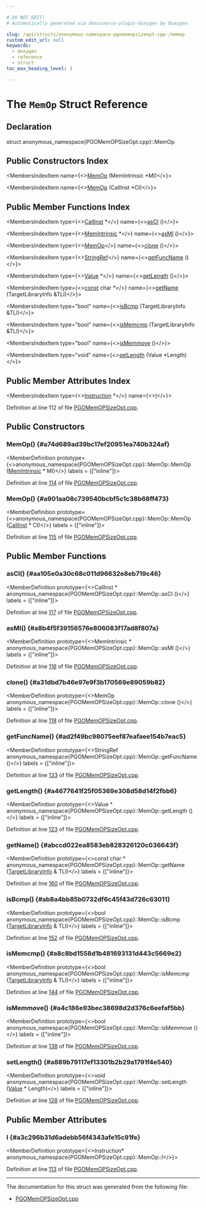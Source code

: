 ```yaml
---

# DO NOT EDIT!
# Automatically generated via docusaurus-plugin-doxygen by Doxygen.

slug: /api/structs/anonymous-namespace-pgomemopsizeopt-cpp-/memop
custom_edit_url: null
keywords:
  - doxygen
  - reference
  - struct
toc_max_heading_level: 3

---
```





# The `MemOp` Struct Reference

<DoxygenPage pluginConfig={pluginConfig}>



## Declaration

<CodeBlock>struct anonymous_namespace{PGOMemOPSizeOpt.cpp}::MemOp</CodeBlock>

## Public Constructors Index

<MembersIndex>

<MembersIndexItem
  name={<><a href="#a74d689ad39bc17ef20951ea740b324af">MemOp</a> (MemIntrinsic &#42;MI)</>}>
</MembersIndexItem>

<MembersIndexItem
  name={<><a href="#a901aa08c739540bcbf5c1c38b68ff473">MemOp</a> (CallInst &#42;CI)</>}>
</MembersIndexItem>

</MembersIndex>

## Public Member Functions Index

<MembersIndex>

<MembersIndexItem
  type={<><a href="/docs/api/classes/llvm/callinst">CallInst</a> &#42;</>}
  name={<><a href="#aa105e0a30c68c011d96632e8eb719c46">asCI</a> ()</>}>
</MembersIndexItem>

<MembersIndexItem
  type={<><a href="/docs/api/classes/llvm/memintrinsic">MemIntrinsic</a> &#42;</>}
  name={<><a href="#a8b4f5f39156576e806083f17ad8f807a">asMI</a> ()</>}>
</MembersIndexItem>

<MembersIndexItem
  type={<><a href="/docs/api/structs/anonymous-namespace-pgomemopsizeopt-cpp-/memop">MemOp</a></>}
  name={<><a href="#a31dbd7b46e97e9f3b170569e89059b82">clone</a> ()</>}>
</MembersIndexItem>

<MembersIndexItem
  type={<><a href="/docs/api/classes/llvm/stringref">StringRef</a></>}
  name={<><a href="#ad2f49bc98075eef87eafaee154b7eac5">getFuncName</a> ()</>}>
</MembersIndexItem>

<MembersIndexItem
  type={<><a href="/docs/api/classes/llvm/value">Value</a> &#42;</>}
  name={<><a href="#a4677641f25f05369e308d58d14f2fbb6">getLength</a> ()</>}>
</MembersIndexItem>

<MembersIndexItem
  type={<><a href="/docs/api/files/lib/lib/target/lib/target/aarch64/aarch64promoteconstant-cpp/#a90f8350fecae261c25be85d38b451bff">const</a> char &#42;</>}
  name={<><a href="#abccd022ea8583eb828326120c036643f">getName</a> (TargetLibraryInfo &amp;TLI)</>}>
</MembersIndexItem>

<MembersIndexItem
  type="bool"
  name={<><a href="#ab8a4bb85b0732df6c45f43d726c63011">isBcmp</a> (TargetLibraryInfo &amp;TLI)</>}>
</MembersIndexItem>

<MembersIndexItem
  type="bool"
  name={<><a href="#a8c8bd1558d1b481693131d443c5669e2">isMemcmp</a> (TargetLibraryInfo &amp;TLI)</>}>
</MembersIndexItem>

<MembersIndexItem
  type="bool"
  name={<><a href="#a4c186e93bec38698d2d376c6eefaf5bb">isMemmove</a> ()</>}>
</MembersIndexItem>

<MembersIndexItem
  type="void"
  name={<><a href="#a889b79117ef13301b2b29a1791f4e540">setLength</a> (Value &#42;Length)</>}>
</MembersIndexItem>

</MembersIndex>

## Public Member Attributes Index

<MembersIndex>

<MembersIndexItem
  type={<><a href="/docs/api/classes/llvm/instruction">Instruction</a> &#42;</>}
  name={<><a href="#a3c296b31d6adebb56f4343afe15c91fe">I</a></>}>
</MembersIndexItem>

</MembersIndex>


Definition at line 112 of file <a href="/docs/api/files/lib/lib/transforms/lib/transforms/instrumentation/pgomemopsizeopt-cpp">PGOMemOPSizeOpt.cpp</a>.

<SectionDefinition>

## Public Constructors

### MemOp() {#a74d689ad39bc17ef20951ea740b324af}

<MemberDefinition
  prototype={<>anonymous&#95;namespace&#123;PGOMemOPSizeOpt.cpp&#125;::MemOp::MemOp (<a href="/docs/api/classes/llvm/memintrinsic">MemIntrinsic</a> &#42; MI)</>}
  labels = {["inline"]}>

Definition at line <a href="/docs/api/files/lib/lib/transforms/lib/transforms/instrumentation/pgomemopsizeopt-cpp/#l00114">114</a> of file <a href="/docs/api/files/lib/lib/transforms/lib/transforms/instrumentation/pgomemopsizeopt-cpp">PGOMemOPSizeOpt.cpp</a>.
</MemberDefinition>

### MemOp() {#a901aa08c739540bcbf5c1c38b68ff473}

<MemberDefinition
  prototype={<>anonymous&#95;namespace&#123;PGOMemOPSizeOpt.cpp&#125;::MemOp::MemOp (<a href="/docs/api/classes/llvm/callinst">CallInst</a> &#42; CI)</>}
  labels = {["inline"]}>

Definition at line <a href="/docs/api/files/lib/lib/transforms/lib/transforms/instrumentation/pgomemopsizeopt-cpp/#l00115">115</a> of file <a href="/docs/api/files/lib/lib/transforms/lib/transforms/instrumentation/pgomemopsizeopt-cpp">PGOMemOPSizeOpt.cpp</a>.
</MemberDefinition>

</SectionDefinition>

<SectionDefinition>

## Public Member Functions

### asCI() {#aa105e0a30c68c011d96632e8eb719c46}

<MemberDefinition
  prototype={<>CallInst &#42; anonymous&#95;namespace&#123;PGOMemOPSizeOpt.cpp&#125;::MemOp::asCI ()</>}
  labels = {["inline"]}>

Definition at line <a href="/docs/api/files/lib/lib/transforms/lib/transforms/instrumentation/pgomemopsizeopt-cpp/#l00117">117</a> of file <a href="/docs/api/files/lib/lib/transforms/lib/transforms/instrumentation/pgomemopsizeopt-cpp">PGOMemOPSizeOpt.cpp</a>.
</MemberDefinition>

### asMI() {#a8b4f5f39156576e806083f17ad8f807a}

<MemberDefinition
  prototype={<>MemIntrinsic &#42; anonymous&#95;namespace&#123;PGOMemOPSizeOpt.cpp&#125;::MemOp::asMI ()</>}
  labels = {["inline"]}>

Definition at line <a href="/docs/api/files/lib/lib/transforms/lib/transforms/instrumentation/pgomemopsizeopt-cpp/#l00116">116</a> of file <a href="/docs/api/files/lib/lib/transforms/lib/transforms/instrumentation/pgomemopsizeopt-cpp">PGOMemOPSizeOpt.cpp</a>.
</MemberDefinition>

### clone() {#a31dbd7b46e97e9f3b170569e89059b82}

<MemberDefinition
  prototype={<>MemOp anonymous&#95;namespace&#123;PGOMemOPSizeOpt.cpp&#125;::MemOp::clone ()</>}
  labels = {["inline"]}>

Definition at line <a href="/docs/api/files/lib/lib/transforms/lib/transforms/instrumentation/pgomemopsizeopt-cpp/#l00118">118</a> of file <a href="/docs/api/files/lib/lib/transforms/lib/transforms/instrumentation/pgomemopsizeopt-cpp">PGOMemOPSizeOpt.cpp</a>.
</MemberDefinition>

### getFuncName() {#ad2f49bc98075eef87eafaee154b7eac5}

<MemberDefinition
  prototype={<>StringRef anonymous&#95;namespace&#123;PGOMemOPSizeOpt.cpp&#125;::MemOp::getFuncName ()</>}
  labels = {["inline"]}>

Definition at line <a href="/docs/api/files/lib/lib/transforms/lib/transforms/instrumentation/pgomemopsizeopt-cpp/#l00133">133</a> of file <a href="/docs/api/files/lib/lib/transforms/lib/transforms/instrumentation/pgomemopsizeopt-cpp">PGOMemOPSizeOpt.cpp</a>.
</MemberDefinition>

### getLength() {#a4677641f25f05369e308d58d14f2fbb6}

<MemberDefinition
  prototype={<>Value &#42; anonymous&#95;namespace&#123;PGOMemOPSizeOpt.cpp&#125;::MemOp::getLength ()</>}
  labels = {["inline"]}>

Definition at line <a href="/docs/api/files/lib/lib/transforms/lib/transforms/instrumentation/pgomemopsizeopt-cpp/#l00123">123</a> of file <a href="/docs/api/files/lib/lib/transforms/lib/transforms/instrumentation/pgomemopsizeopt-cpp">PGOMemOPSizeOpt.cpp</a>.
</MemberDefinition>

### getName() {#abccd022ea8583eb828326120c036643f}

<MemberDefinition
  prototype={<>const char &#42; anonymous&#95;namespace&#123;PGOMemOPSizeOpt.cpp&#125;::MemOp::getName (<a href="/docs/api/classes/llvm/targetlibraryinfo">TargetLibraryInfo</a> &amp; TLI)</>}
  labels = {["inline"]}>

Definition at line <a href="/docs/api/files/lib/lib/transforms/lib/transforms/instrumentation/pgomemopsizeopt-cpp/#l00160">160</a> of file <a href="/docs/api/files/lib/lib/transforms/lib/transforms/instrumentation/pgomemopsizeopt-cpp">PGOMemOPSizeOpt.cpp</a>.
</MemberDefinition>

### isBcmp() {#ab8a4bb85b0732df6c45f43d726c63011}

<MemberDefinition
  prototype={<>bool anonymous&#95;namespace&#123;PGOMemOPSizeOpt.cpp&#125;::MemOp::isBcmp (<a href="/docs/api/classes/llvm/targetlibraryinfo">TargetLibraryInfo</a> &amp; TLI)</>}
  labels = {["inline"]}>

Definition at line <a href="/docs/api/files/lib/lib/transforms/lib/transforms/instrumentation/pgomemopsizeopt-cpp/#l00152">152</a> of file <a href="/docs/api/files/lib/lib/transforms/lib/transforms/instrumentation/pgomemopsizeopt-cpp">PGOMemOPSizeOpt.cpp</a>.
</MemberDefinition>

### isMemcmp() {#a8c8bd1558d1b481693131d443c5669e2}

<MemberDefinition
  prototype={<>bool anonymous&#95;namespace&#123;PGOMemOPSizeOpt.cpp&#125;::MemOp::isMemcmp (<a href="/docs/api/classes/llvm/targetlibraryinfo">TargetLibraryInfo</a> &amp; TLI)</>}
  labels = {["inline"]}>

Definition at line <a href="/docs/api/files/lib/lib/transforms/lib/transforms/instrumentation/pgomemopsizeopt-cpp/#l00144">144</a> of file <a href="/docs/api/files/lib/lib/transforms/lib/transforms/instrumentation/pgomemopsizeopt-cpp">PGOMemOPSizeOpt.cpp</a>.
</MemberDefinition>

### isMemmove() {#a4c186e93bec38698d2d376c6eefaf5bb}

<MemberDefinition
  prototype={<>bool anonymous&#95;namespace&#123;PGOMemOPSizeOpt.cpp&#125;::MemOp::isMemmove ()</>}
  labels = {["inline"]}>

Definition at line <a href="/docs/api/files/lib/lib/transforms/lib/transforms/instrumentation/pgomemopsizeopt-cpp/#l00138">138</a> of file <a href="/docs/api/files/lib/lib/transforms/lib/transforms/instrumentation/pgomemopsizeopt-cpp">PGOMemOPSizeOpt.cpp</a>.
</MemberDefinition>

### setLength() {#a889b79117ef13301b2b29a1791f4e540}

<MemberDefinition
  prototype={<>void anonymous&#95;namespace&#123;PGOMemOPSizeOpt.cpp&#125;::MemOp::setLength (<a href="/docs/api/classes/llvm/value">Value</a> &#42; Length)</>}
  labels = {["inline"]}>

Definition at line <a href="/docs/api/files/lib/lib/transforms/lib/transforms/instrumentation/pgomemopsizeopt-cpp/#l00128">128</a> of file <a href="/docs/api/files/lib/lib/transforms/lib/transforms/instrumentation/pgomemopsizeopt-cpp">PGOMemOPSizeOpt.cpp</a>.
</MemberDefinition>

</SectionDefinition>

<SectionDefinition>

## Public Member Attributes

### I {#a3c296b31d6adebb56f4343afe15c91fe}

<MemberDefinition
  prototype={<>Instruction&#42; anonymous&#95;namespace&#123;PGOMemOPSizeOpt.cpp&#125;::MemOp::I</>}>

Definition at line <a href="/docs/api/files/lib/lib/transforms/lib/transforms/instrumentation/pgomemopsizeopt-cpp/#l00113">113</a> of file <a href="/docs/api/files/lib/lib/transforms/lib/transforms/instrumentation/pgomemopsizeopt-cpp">PGOMemOPSizeOpt.cpp</a>.
</MemberDefinition>

</SectionDefinition>

<hr/>

The documentation for this struct was generated from the following file:

<ul>
<li><a href="/docs/api/files/lib/lib/transforms/lib/transforms/instrumentation/pgomemopsizeopt-cpp">PGOMemOPSizeOpt.cpp</a></li>
</ul>

</DoxygenPage>
